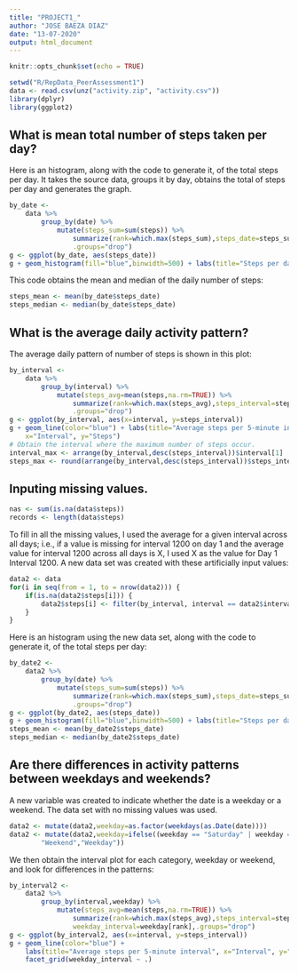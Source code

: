 ---
title: "PROJECT1_"
author: "JOSE BAEZA DIAZ"
date: "13-07-2020"
output: html_document
---

```{r setup, include=FALSE}
knitr::opts_chunk$set(echo = TRUE)
```

```{r }
setwd("R/RepData_PeerAssessment1")
data <- read.csv(unz("activity.zip", "activity.csv"))
library(dplyr)
library(ggplot2)
```

## What is mean total number of steps taken per day?

Here is an histogram, along with the code to generate it, of the total steps per day. It takes the source data, groups it by day, obtains the total of steps per day and generates the graph.

```{r }
by_date <-
    data %>%
        group_by(date) %>%
            mutate(steps_sum=sum(steps)) %>%
                summarize(rank=which.max(steps_sum),steps_date=steps_sum[rank],
                .groups="drop")
g <- ggplot(by_date, aes(steps_date))
g + geom_histogram(fill="blue",binwidth=500) + labs(title="Steps per day",x="Steps")
```

This code obtains the mean and median of the daily number of steps:

```{r }
steps_mean <- mean(by_date$steps_date)
steps_median <- median(by_date$steps_date)
```



## What is the average daily activity pattern?

The average daily pattern of number of steps is shown in this plot:

```{r }
by_interval <-
    data %>%
        group_by(interval) %>%
            mutate(steps_avg=mean(steps,na.rm=TRUE)) %>%
                summarize(rank=which.max(steps_avg),steps_interval=steps_avg[rank],
                .groups="drop")
g <- ggplot(by_interval, aes(x=interval, y=steps_interval))
g + geom_line(color="blue") + labs(title="Average steps per 5-minute interval",
    x="Interval", y="Steps")
# Obtain the interval where the maximum number of steps occur.
interval_max <- arrange(by_interval,desc(steps_interval))$interval[1]
steps_max <- round(arrange(by_interval,desc(steps_interval))$steps_interval[1])
```



## Inputing missing values.

```{r }
nas <- sum(is.na(data$steps))
records <- length(data$steps)
```



To fill in all the missing values, I used the average for a given interval across all days; i.e., if a value is missing for interval 1200 on day 1 and the average value for interval 1200 across all days is X, I used X as the value for Day 1 Interval 1200. A new data set was created with these artificially input values:

```{r }
data2 <- data
for(i in seq(from = 1, to = nrow(data2))) {
    if(is.na(data2$steps[i])) {
        data2$steps[i] <- filter(by_interval, interval == data2$interval[i])$steps_interval
    }
}
```

Here is an histogram using the new data set, along with the code to generate it, of the total steps per day:

```{r }
by_date2 <-
    data2 %>%
        group_by(date) %>%
            mutate(steps_sum=sum(steps)) %>%
                summarize(rank=which.max(steps_sum),steps_date=steps_sum[rank],
                .groups="drop")
g <- ggplot(by_date2, aes(steps_date))
g + geom_histogram(fill="blue",binwidth=500) + labs(title="Steps per day",x="Steps")
steps_mean <- mean(by_date2$steps_date)
steps_median <- median(by_date2$steps_date)
```



## Are there differences in activity patterns between weekdays and weekends?

A new variable was created to indicate whether the date is a weekday or a weekend. The data set with no missing values was used.

```{r }
data2 <- mutate(data2,weekday=as.factor(weekdays(as.Date(date))))
data2 <- mutate(data2,weekday=ifelse((weekday == "Saturday" | weekday == "Sunday"),
        "Weekend","Weekday"))
```

We then obtain the interval plot for each category, weekday or weekend, and look for differences in the patterns:

```{r }
by_interval2 <-
    data2 %>%
        group_by(interval,weekday) %>%
            mutate(steps_avg=mean(steps,na.rm=TRUE)) %>%
                summarize(rank=which.max(steps_avg),steps_interval=steps_avg[rank],
                weekday_interval=weekday[rank],.groups="drop")
g <- ggplot(by_interval2, aes(x=interval, y=steps_interval))
g + geom_line(color="blue") +
    labs(title="Average steps per 5-minute interval", x="Interval", y="Steps") +
    facet_grid(weekday_interval ~ .)
```
